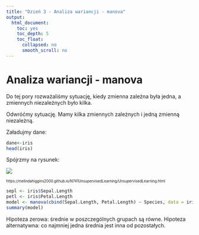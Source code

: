 ```yaml
---
title: "Dzień 3 - Analiza wariancji - manova"
output:
  html_document:
    toc: yes
    toc_depth: 5
    toc_float:
      collapsed: no
      smooth_scroll: no
---
```

<style type="text/css">
.title {
  display: none;
}

.table {
    width:70%;
}

#getting-started img {
  margin-right: 10px;
}

</style>



# Analiza wariancji - manova


Do tej pory rozważaliśmy sytuację, kiedy zmienna zależna była jedna, a zmiennych niezależnych było kilka. 

Odwróćmy sytuację. Mamy kilka zmiennych zależnych i jedną zmienną niezależną.

Załadujmy dane:

```r
dane<-iris
head(iris)
```

Spójrzmy na rysunek:

![](iris.png)

<sub><sup>https://melindahiggins2000.github.io/N741UnsupervisedLearning/UnsupervisedLearning.html</sup></sub>

```r
sepl <- iris$Sepal.Length
petl <- iris$Petal.Length
model <- manova(cbind(Sepal.Length, Petal.Length) ~ Species, data = iris)
summary(model)
```

Hipoteza zerowa: średnie w poszczególnych grupach są równe.
Hipoteza alternatywna: co najmniej jedna średnia jest inna od pozostałych.

</div>

